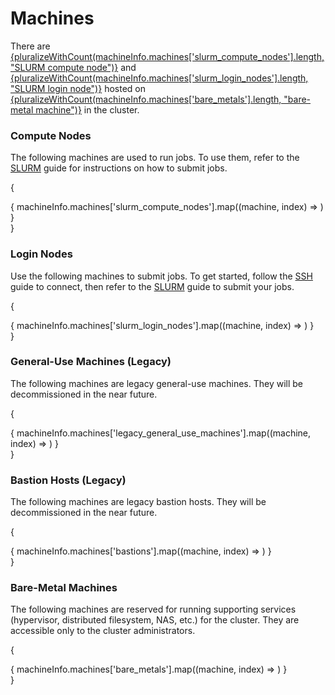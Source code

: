 # Machines


There are
[{pluralizeWithCount(machineInfo.machines['slurm_compute_nodes'].length, "SLURM compute node")}](#compute-nodes)
and [{pluralizeWithCount(machineInfo.machines['slurm_login_nodes'].length, "SLURM login node")}](#login-nodes)
hosted on [{pluralizeWithCount(machineInfo.machines['bare_metals'].length, "bare-metal machine")}](#bare-metal-machines)
in the cluster.

### Compute Nodes

The following machines are used to run jobs. To use them, refer to the [SLURM](/docs/compute-cluster/slurm) guide for instructions on how to submit jobs.

{
    <div className="items-start justify-center gap-6 rounded-lg p-8 grid md:grid-cols-2 xl:grid-cols-3">
      { machineInfo.machines['slurm_compute_nodes'].map((machine, index) => <MachineCard key={index} machine={machine} />) }
    </div>
}

### Login Nodes

Use the following machines to submit jobs. To get started, follow the [SSH](/docs/compute-cluster/ssh) guide to connect, then refer to the [SLURM](/docs/compute-cluster/slurm) guide to submit your jobs.

{
    <div className="items-start justify-center gap-6 rounded-lg p-8 grid md:grid-cols-2 xl:grid-cols-3">
      { machineInfo.machines['slurm_login_nodes'].map((machine, index) => <MachineCard key={index} machine={machine} />) }
    </div>
}

### General-Use Machines (Legacy)

The following machines are legacy general-use machines. They will be decommissioned in the near future.

{
    <div className="items-start justify-center gap-6 rounded-lg p-8 grid md:grid-cols-2 xl:grid-cols-3">
      { machineInfo.machines['legacy_general_use_machines'].map((machine, index) => <MachineCard key={index} machine={machine} />) }
    </div>
}

### Bastion Hosts (Legacy)

The following machines are legacy bastion hosts. They will be decommissioned in the near future.

{
    <div className="items-start justify-center gap-6 rounded-lg p-8 grid md:grid-cols-2 xl:grid-cols-3">
      { machineInfo.machines['bastions'].map((machine, index) => <MachineCard key={index} machine={machine} />) }
    </div>
}

### Bare-Metal Machines

The following machines are reserved for running supporting services (hypervisor, distributed filesystem, NAS, etc.) for the cluster.
They are accessible only to the cluster administrators.

{
    <div className="items-start justify-center gap-6 rounded-lg p-8 grid md:grid-cols-2 xl:grid-cols-3">
      { machineInfo.machines['bare_metals'].map((machine, index) => <MachineCard key={index} machine={machine} />) }
    </div>
}
